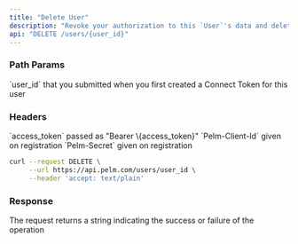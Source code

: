 ```yaml
---
title: "Delete User"
description: "Revoke your authorization to this `User`'s data and delete their data from Pelm. You won't be charged for making this request."
api: "DELETE /users/{user_id}"
---
```


### Path Params

<ParamField path="user_id" type="string" required>
  `user_id` that you submitted when you first created a Connect Token for
  this user
</ParamField>

### Headers

<ParamField header="Authorization" type="string" required>
  `access_token` passed as "Bearer \{access_token}"
</ParamField>

<ParamField header="Pelm-Client-Id" type="string" required>
  `Pelm-Client-Id` given on registration
</ParamField>

<ParamField header="Pelm-Secret" type="string" required>
  `Pelm-Secret` given on registration
</ParamField>

<RequestExample>

```bash cURL
curl --request DELETE \
     --url https://api.pelm.com/users/user_id \
     --header 'accept: text/plain'
```

</RequestExample>

### Response

The request returns a string indicating the success or failure of the operation
